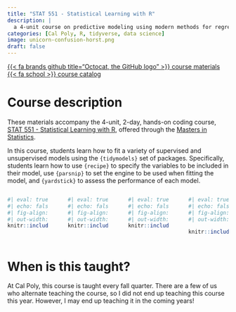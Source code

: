```yaml
---
title: "STAT 551 - Statistical Learning with R"
description: |
  a 4-unit course on predictive modeling using modern methods for regression, classification, and clustering
categories: [Cal Poly, R, tidyverse, data science]
image: unicorn-confusion-horst.png
draft: false
---
```


[{{< fa brands github title="Octocat, the GitHub logo" >}} course materials](https://github.com/atheobold/stat-learning){.btn target="_blank"} [{{< fa school >}} course catalog](https://catalog.calpoly.edu/search/?P=stat+551){.btn target="_blank"}

# Course description

These materials accompany the 4-unit, 2-day, hands-on coding course, [STAT 551 - Statistical Learning with R](https://github.com/atheobold/stat-learning), offered through the [Masters in Statistics](https://catalog.calpoly.edu/collegesandprograms/collegeofsciencemathematics/statistics/#graduatetext).

In this course, students learn how to fit a variety of supervised and unsupervised models using the `{tidymodels}` set of packages. Specifically, students learn how to use `{recipe}` to specify the variables to be included in their model, use `{parsnip}` to set the engine to be used when fitting the model, and `{yardstick}` to assess the performance of each model.

:::::::: columns
::: {.column width="24%"}
```r
#| eval: true
#| echo: false
#| fig-align: "center"
#| out-width: "75%"
knitr::include_graphics("tidymodels.png")
```
:::

::: {.column width="1%"}
:::

::: {.column width="24%"}
```r
#| eval: true
#| echo: false
#| fig-align: "center"
#| out-width: "75%"
knitr::include_graphics("recipes.png")
```
:::

::: {.column width="1%"}
:::

::: {.column width="24%"}
```r
#| eval: true
#| echo: false
#| fig-align: "center"
#| out-width: "75%"
knitr::include_graphics("parsnip.png")
```
:::

::: {.column width="1%"}
:::

::: {.column width="24%"}
```r
#| eval: true
#| echo: false
#| fig-align: "center"
#| out-width: "75%"

knitr::include_graphics("yardstick.png")
```
:::
::::::::

# When is this taught?

At Cal Poly, this course is taught every fall quarter. There are a few of us who alternate teaching the course, so I did not end up teaching this course this year. However, I may end up teaching it in the coming years!
